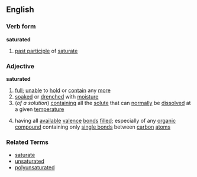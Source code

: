 ==English==
===Verb form===
'''saturated'''
# [[past participle]] of [[saturate]]
===Adjective===
'''saturated'''
#[[full]]; [[unable]] to [[hold]] or [[contain]] any [[more]]
#[[soaked]] or [[drenched]] with [[moisture]]
#(''of a solution'') [[containing]] all the [[solute]] that can [[normally]] be [[dissolved]] at a given [[temperature]]
#{{chemistry}} having all [[available]] [[valence]] [[bond]]s [[filled]]; especially of any [[organic]] [[compound]] containing only [[single bond]]s between [[carbon]] [[atom]]s

===Related Terms===
*[[saturate]]
*[[unsaturated]]
*[[polyunsaturated]]